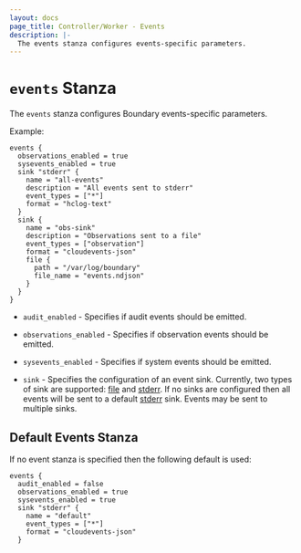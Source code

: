 ```yaml
---
layout: docs
page_title: Controller/Worker - Events
description: |-
  The events stanza configures events-specific parameters.
---
```


# `events` Stanza

The `events` stanza configures Boundary events-specific parameters.

Example:

```hcl
events {
  observations_enabled = true
  sysevents_enabled = true
  sink "stderr" {
    name = "all-events"
    description = "All events sent to stderr"
    event_types = ["*"]
    format = "hclog-text"
  }
  sink {
    name = "obs-sink"
    description = "Observations sent to a file"
    event_types = ["observation"]
    format = "cloudevents-json"
    file {
      path = "/var/log/boundary"
      file_name = "events.ndjson"
    }
  }
}
```

- `audit_enabled` - Specifies if audit events should be emitted.  

- `observations_enabled` - Specifies if observation events should be emitted.

- `sysevents_enabled` - Specifies if system events should be emitted.

- `sink` - Specifies the configuration of an event sink. Currently, two types of
  sink are supported: [file](/docs/oss/configuration/events/file) and [stderr](/docs/oss/configuration/events/stderr). If no sinks are configured then all
  events will be sent to a default [stderr](/docs/oss/configuration/events/stderr) sink. Events may be sent to multiple
  sinks.

## Default Events Stanza

If no event stanza is specified then the following default is used:

```hcl
events {
  audit_enabled = false
  observations_enabled = true
  sysevents_enabled = true
  sink "stderr" {
    name = "default"
    event_types = ["*"]
    format = "cloudevents-json"
  }
```
